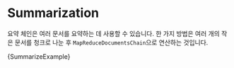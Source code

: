 
# Summarization

요약 체인은 여러 문서를 요약하는 데 사용할 수 있습니다. 한 가지 방법은 여러 개의 작은 문서를 청크로 나눈 후 `MapReduceDocumentsChain`으로 연산하는 것입니다.

<CodeBlock language="typescript">{SummarizeExample}</CodeBlock>
